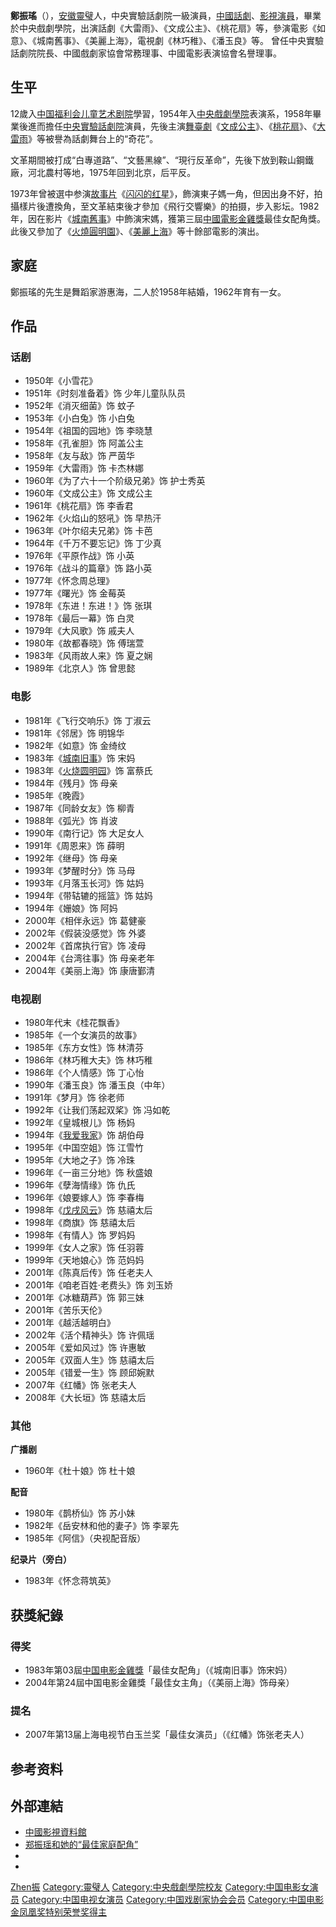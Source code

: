 {{BLP unsourced|time=2021-03-22T00:04:33+00:00}}
{{藝人 
|姓名 = 郑振瑶
|類型 = 女演員 
|圖片 = 1962-03 1962年 桃花扇 李香君 郑振瑶扮演.jpg
|圖片簡介 =  1962年戏剧《[[桃花扇|桃花扇]]》中郑振瑶扮演的[[李香君|李香君]]
|原名 =  
|英文名 = 
|綽號 =  
|出生日期 = {{birth_date_and age|1936|11|7}} 
|出生地點 = {{ROC}}[[安徽省_(中華民國)|安徽省]][[灵壁縣|灵壁縣]]
|逝世 =   
|職業 =[[演員|演員]]
|母校 = [[中央戲劇學院|中央戲劇學院]]
|宗教信仰 = 
|配偶 = [[游惠海|游惠海]]（1958年結婚）
|儿女 = 
|父母 = 
|亲属 = 
|音乐类型 = 
|演奏乐器 = 
|出道地点 = 
|出道日期 = 
|出道作 = 
|代表作 =话剧 [[大雷雨|大雷雨]]、[[桃花扇|桃花扇]]、[[文成公主|文成公主]]<br>影视 [[電影|如意]] 、[[電影|城南舊事]]、[[電影|美丽上海]]
|著名角色 = 
|活跃年代 = 
|唱片公司 = 
|经纪公司 = 
|网站 = 
|相关团体 = 
|IMDb = nm0955635
|網站 =
|獎項 = '''[[金鸡奖|金鸡奖]]'''<br>'''最佳女主角'''<br>2004年 《[[美丽上海|美丽上海]]》<br>'''最佳女配角'''<br>1983年 《[[城南旧事_(电影)|城南旧事]]》<br> '''[[金凤凰奖|金凤凰奖]]'''<br>'''特别荣誉奖'''<br>2015年 
}}

'''鄭振瑤'''（{{bd|1936年|11月7日|||Z鄭}}），[[安徽|安徽]][[靈璧|靈璧]]人，中央實驗話劇院一級演員，[[中华人民共和国|中國]][[話劇|話劇]]、[[影視|影視]][[演員|演員]]，畢業於中央戲劇學院，出演話劇《大雷雨》、《文成公主》、《桃花扇》等，參演電影《如意》、《城南舊事》、《美麗上海》，電視劇《林巧稚》、《潘玉良》等。
曾任中央實驗話劇院院長、中國戲劇家協會常務理事、中國電影表演協會名譽理事。

== 生平 ==
12歲入[[中国福利会儿童艺术剧院|中国福利会儿童艺术剧院]]學習，1954年入[[中央戲劇學院|中央戲劇學院]]表演系，1958年畢業後進而擔任[[中央實驗話劇院|中央實驗話劇院]]演員，先後主演[[舞臺劇|舞臺劇]]《[[文成公主|文成公主]]》、《[[桃花扇|桃花扇]]》、《[[大雷雨|大雷雨]]》等被譽為話劇舞台上的“奇花”。

文革期間被打成“白專道路”、“文藝黑線”、“現行反革命”，先後下放到鞍山鋼鐵廠，河北農村等地，1975年回到北京，后平反。

1973年曾被選中参演[[故事片|故事片]]《[[闪闪的红星|闪闪的红星]]》，飾演東子媽一角，但因出身不好，拍攝樣片後遭換角，至文革結束後才參加《飛行交響樂》的拍摄，步入影坛。1982年，因在影片《[[城南舊事|城南舊事]]》中飾演宋媽，獲第三屆[[中國電影金雞獎|中國電影金雞獎]]最佳女配角獎。此後又參加了《[[火燒圓明園|火燒圓明園]]》、《[[美麗上海|美麗上海]]》等十餘部電影的演出。

==家庭==
鄭振瑤的先生是舞蹈家游惠海，二人於1958年結婚，1962年育有一女。

== 作品 ==
=== 话剧 ===
* 1950年《小雪花》
* 1951年《时刻准备着》饰 少年儿童队队员
* 1952年《消灭细菌》饰 蚊子
* 1953年《小白兔》饰 小白兔
* 1954年《祖国的园地》饰 李晓慧
* 1958年《孔雀胆》饰 阿盖公主
* 1958年《友与敌》饰 严茵华
* 1959年《大雷雨》饰 卡杰林娜
* 1960年《为了六十一个阶级兄弟》饰 护士秀英
* 1960年《文成公主》饰 文成公主
* 1961年《桃花扇》饰 李香君
* 1962年《火焰山的怒吼》饰 早热汗
* 1963年《叶尔绍夫兄弟》饰 卡芭
* 1964年《千万不要忘记》饰 丁少真
* 1976年《平原作战》饰 小英
* 1976年《战斗的篇章》饰 路小英
* 1977年《怀念周总理》
* 1977年《曙光》饰 金莓英
* 1978年《东进！东进！》饰 张琪
* 1978年《最后一幕》饰 白灵
* 1979年《大风歌》饰 戚夫人
* 1980年《故都春晓》饰 傅瑞萱
* 1983年《风雨故人来》饰 夏之娴
* 1989年《北京人》饰 曾思懿
=== 电影 ===
* 1981年《飞行交响乐》饰 丁淑云
* 1981年《邻居》饰 明锦华
* 1982年《如意》饰 金绮纹
* 1983年《[[城南旧事_(电影)|城南旧事]]》饰 宋妈
* 1983年《[[火烧圆明园_(电影)|火烧圆明园]]》饰 富蔡氏
* 1984年《残月》饰 母亲
* 1985年《晚霞》
* 1987年《同龄女友》饰 柳青
* 1988年《弧光》饰 肖波
* 1990年《南行记》饰 大足女人
* 1991年《周恩来》饰 薛明
* 1992年《继母》饰 母亲
* 1993年《梦醒时分》饰 马母
* 1993年《月落玉长河》饰 姑妈
* 1994年《带轱辘的摇篮》饰 姑妈
* 1994年《姗娘》饰 阿妈
* 2000年《相伴永远》饰 葛健豪
* 2002年《假装没感觉》饰 外婆
* 2002年《首席执行官》饰 凌母
* 2004年《台湾往事》饰 母亲老年
* 2004年《美丽上海》饰 康唐鄞清
=== 电视剧 ===
* 1980年代末《桂花飘香》
* 1985年《一个女演员的故事》
* 1985年《东方女性》饰 林清芬
* 1986年《林巧稚大夫》饰 林巧稚
* 1986年《个人情感》饰 丁心怡
* 1990年《潘玉良》饰 潘玉良（中年）
* 1991年《梦月》饰 徐老师
* 1992年《让我们荡起双桨》饰 冯如乾
* 1992年《皇城根儿》饰 杨妈
* 1994年《[[我爱我家_(家庭情景喜剧)|我爱我家]]》饰 胡伯母
* 1995年《中国空姐》饰 江雪竹
* 1995年《大地之子》饰 冷珠
* 1996年《一亩三分地》饰 秋盛娘
* 1996年《孽海情缘》饰 仇氏
* 1996年《娘要嫁人》饰 李春梅
* 1998年《[[戊戌风云|戊戌风云]]》饰 慈禧太后
* 1998年《商旗》饰 慈禧太后
* 1998年《有情人》饰 罗妈妈
* 1999年《女人之家》饰 任羽蓉
* 1999年《天地娘心》饰 范妈妈
* 2001年《陈真后传》饰 任老夫人
* 2001年《咱老百姓·老费头》饰 刘玉娇
* 2001年《冰糖葫芦》饰 郭三妹
* 2001年《苦乐天伦》
* 2001年《越活越明白》
* 2002年《活个精神头》饰 许佩瑶
* 2005年《爱如风过》饰 许惠敏
* 2005年《双面人生》饰 慈禧太后
* 2005年《错爱一生》饰 顾邱婉默
* 2007年《红幡》饰 张老夫人
* 2008年《大长垣》饰 慈禧太后

=== 其他 ===
'''广播剧'''
* 1960年《杜十娘》饰 杜十娘
'''配音'''
* 1980年《鹊桥仙》饰 苏小妹
* 1982年《岳安林和他的妻子》饰 李翠先
* 1985年《阿信》（央视配音版）
'''纪录片（旁白）'''
* 1983年《怀念蒋筑英》

== 获獎紀錄 ==
===得奖 ===
*1983年第03屆[[中国电影金雞獎|中国电影金雞獎]]「最佳女配角」（《城南旧事》饰宋妈）
*2004年第24屆中国电影金雞獎「最佳女主角」（《美丽上海》饰母亲）
===提名 ===
*2007年第13届上海电视节白玉兰奖「最佳女演员」（《红幡》饰张老夫人）

== 参考资料 ==
{{reflist}}

== 外部連結 ==
* [https://web.archive.org/web/20081008035524/http://hk.cnmdb.com/name/660/bio 中國影視資料館]
* [http://shang.cnfamily.com/198503/ca26772.htm 郑振瑶和她的“最佳家庭配角”]{{dead link|date=2018年4月 |bot=InternetArchiveBot |fix-attempted=yes }}
* {{imdb|nm0955635}}
* {{douban people}}

{{中国电影金鸡奖最佳女主角}}
{{中国电影金鸡奖最佳女配角}}
{{1905-2004年中国电影百位优秀演员}}
{{优秀电影艺术家}}
{{中国电影金凤凰奖|nocat}}
{{中国戏剧家协会第三届理事会}}
{{中国戏剧家协会第四届理事会}}

{{Authority control}}
{{DEFAULTSORT:Zheng郑}}
[[Category:鄭姓|Zhen振]]
[[Category:靈璧人|Category:靈璧人]]
[[Category:中央戲劇學院校友|Category:中央戲劇學院校友]]
[[Category:中国电影女演员|Category:中国电影女演员]]
[[Category:中国电视女演员|Category:中国电视女演员]]
[[Category:中国戏剧家协会会员|Category:中国戏剧家协会会员]]
[[Category:中国电影金凤凰奖特别荣誉奖得主|Category:中国电影金凤凰奖特别荣誉奖得主]]